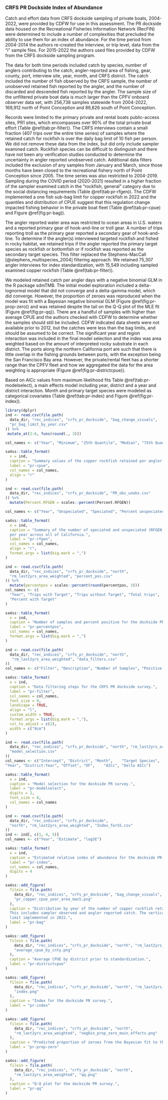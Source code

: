 ### CRFS PR Dockside Index of Abundance {#crfs-pr-index}

Catch and effort data from CRFS dockside sampling of private boats, 2004-2022, 
were provided by CDFW for use in this assessment. The PR dockside data housed 
on the Recreational Fisheries Information Network (RecFIN) were 
determined to include a number of complexities that precluded the ability to 
use them for an index of abundance. For the time period from 2004-2014 the authors 
re-created the interview, or trip level, data from the "i" sample files.  For 2015-2022 
the authors used files provided by CDFW from the CRFS dockside sampling program.

The data for both time periods included catch by species, number of anglers contributing to the catch, angler-reported area of fishing, 
gear, county, port, interview site, year, month, and CRFS district. The catch included 
the number of fish observed by the CRFS sample, the number of unobserved retained fish reported 
by the angler, and the number of discarded and descended fish reported by the angler.
The sample size of the 
unfiltered private boat data is much larger than the CPFV onboard observer data set, 
with 256,738 samples statewide from 2004-2022, 169,912 north 
of Point Conception and 86,826 south of Point Conception. 

Records were limited to the primary private and rental boats public-access sites, 
PR1 sites, which encompasses over 90% of the total private boat effort 
(Table \@ref(tab:pr-filter)). The CRFS interviews contain a small fraction 
(407 trips over the entire time series) of samples where the retained catch for 
rockfish is over the daily bag limit of 10 
fish per person. We did not remove these data from the index, but did 
only include sampler examined catch.  Rockfish species can be difficult to distinguish and there 
have not been any verification studies conducted to determine the uncertainty in angler reported 
unobserved catch.
Additional data filters included the exclusion of any samples from January and 
March, since those months have been closed to the recreational fishery north of Point 
Conception since 2005.  The time series was also restricted to 2004-2019.  Sampling during the 
COVID period (2020-2021) resulted in a higher fraction of the sampler examined catch in the 
"rockfish, general" category due to the social distancing requirements (Table \@ref(tab:pr-rfgen)). The CDFW 
implemented a one fish sub-bag limit for copper rockfish in 2022 and the quantiles and distribution of CPUE suggest that this 
regulation change impacted fishing behavior in the private boat fleet (Table \@ref(tab:pr-cpue) and 
Figure \@ref(fig:pr-bag)).

The angler reported water area was restricted to ocean areas in U.S. waters 
and a reported primary gear 
of hook-and-line or troll gear.  A number of trips reporting troll as the primary gear reported
a secondary gear of hook-and-line. To determine if the angler(s) interviewed targeted rockfish and
fished in rocky habitat, we retained trips if the angler reported the primary target species 
as rockfish or bottomfish or if rockfish was reported as the secondary target species. This filter 
replaced the Stephens-MacCall [@stephens_multispecies_2004] filtering approach. We retained 75,307 angler 
interviews for index standardization, with 15,549 including sampled examined copper rockfish (Table \@ref(tab:pr-filter)).  

We modeled retained catch per angler days with a negative binomial GLM in the R package sdmTMB. The initial model exploration included 
a delta-lognormal model that did not converge and a delta-gamma model, which did converge.  However, the proportion of zeroes was 
reproduced when the model was fit with a Bayesian negative binomial GLM (Figure \@ref(fig:pr-prop-zero)) and was retained despite the 
tail on the Q-Q plot of the MLE fit (Figure \@ref(fig:pr-qq)).  There are a handful of samples 
with higher than average CPUE and the authors checked with CDFW to determine whether the samples should still be included. 
CDFW indicated data sheets were not available prior to 2012, but the catches were less than 
the bag limits, and should be assumed to be correct. The significant year and region interaction was included in the final 
model selection and the index was area weighted based on the amount of interpreted rocky substrate in each district.  The ports along the northern 
California port are such that there is little overlap in the fishing grounds between ports, with the exception being the San Francisco Bay area. 
However, the private/rental fleet has a shorter range than the CPFV fleet and how we aggregated the data for the area weighting is appropriate (Figure \@ref(fig:pr-districtcpue)). 

Based on AICc values from maximum likelihood fits Table \@ref(tab:pr-modelselect), 
a main effects model including year, district and a year and district interaction. 
Month and primary target species were modeled as categorical covariates 
 (Table \@ref(tab:pr-index) and Figure \@ref(fig:pr-index)).

<!--Tables -->

\newpage

```r
library(dplyr)
ind <- read.csv(file.path(
  data_dir, "rec_indices", "crfs_pr_dockside", "bag_change_visuals",
  "pr_bag_limit_by_year.csv"
)) %>%
 mutate_at(2:6, funs(round(., 3)))

col_names <- c("Year", "Minimum", "25th Quantile", "Median", "75th Quantile", "Maximum")

sa4ss::table_format(
  x = ind,
  caption = "Summary values of the copper rockfish retained per angler (CPUE) to look at the effects of the sub-bag limit.",
  label = "pr-cpue",
  col_names = col_names,
  align = "r"
)
```

\newpage

```r
ind <- read.csv(file.path(
  data_dir, "rec_indices", "crfs_pr_dockside", "PR_obs_unobs.csv"
)) %>%
  mutate(Percent.RFGEN = scales::percent(Percent.RFGEN))

col_names <- c("Year", "Unspeciated", "Speciated", "Percent unspeciated")

sa4ss::table_format(
  x = ind,
  caption = "Summary of the number of speciated and unspeciated (RFGEN) rockfish 
  per year across all of California.",
  label = "pr-rfgen",
  col_names = col_names,
  align = "r",
  format.args = list(big.mark = ",")
)
```

\newpage

```r
ind <- read.csv(file.path(
  data_dir, "rec_indices", "crfs_pr_dockside", "north",
  "rm_last2yrs_area_weighted", "percent_pos.csv"
)) %>%
  mutate(percentpos = scales::percent(round(percentpos, 3)))
col_names <- c(
  "Year", "Trips with Target", "Trips without Target", "Total trips",
  "Percent with Target"
)

sa4ss::table_format(
  x = ind,
  caption = "Number of samples and percent positive for the dockside PR survey.",
  label = "pr-percentpos",
  col_names = col_names,
  format.args = list(big.mark = ",")
)
```

\newpage


```r
ind <- read.csv(file.path(
  data_dir, "rec_indices", "crfs_pr_dockside", "north",
   "rm_last2yrs_area_weighted", "data_filters.csv"
))
col_names <- c("Filter", "Description", "Number of Samples", "Positive Samples")

sa4ss::table_format(
  x = ind,
  caption = "Data filtering steps for the CRFS PR dockside survey.",
  label = "pr-filter",
  col_names = col_names,
  font_size = 9,
  landscape = TRUE,
  align = "l",
  custom_width = TRUE,
  format.args = list(big.mark = ","),
  col_to_adjust = c(2),
  width = c("8cm")
)
```

\newpage

```r
ind <- read.csv(file.path(
  data_dir, "rec_indices", "crfs_pr_dockside", "north", "rm_last2yrs_area_weighted",
  "model_selection.csv"
))
col_names <- c("Intercept",	"District",	"Month",	"Target Species",
"Year",	"District:Year", "Offset", "DF",	"AICc",	"Delta AICc")

sa4ss::table_format(
  x = ind,
  caption = "Model selection for the dockside PR survey.",
  label = "pr-modelselect",
  digits = 2,
  font_size = 8,
  col_names = col_names
)
```


\newpage

```r
ind <- read.csv(file.path(
  data_dir, "rec_indices", "crfs_pr_dockside",
  "north", "rm_last2yrs_area_weighted", "Index_forSS.csv"
))
ind <- ind[, c(1, 4, 5)]
col_names <- c("Year", "Estimate", "logSE")

sa4ss::table_format(
  x = ind,
  caption = "Estimated relative index of abundance for the dockside PR survey.",
  label = "pr-index",
  col_names = col_names,
  digits = 4
)
```

\newpage

<!--Figures -->


```r
sa4ss::add_figure(
  filein = file.path(
    data_dir, "rec_indices", "crfs_pr_dockside", "bag_change_visuals",
    "pr_copper_cpue_year_area_max5.png"
  ),
  caption = "Distribution by year of the number of copper rockfish retained per angler. 
  This includes sampler observed and angler reported catch. The vertical line at 1 represents the sub-bag 
  limit implemented in 2022.",
  label = "pr-bag"
)
```

\newpage

```r
sa4ss::add_figure(
  filein = file.path(
    data_dir, "rec_indices", "crfs_pr_dockside", "north", "rm_last2yrs_area_weighted",
    "average_cpue_by_cnty.png"
  ),
  caption = "Average CPUE by district prior to standardization.",
  label = "pr-districtcpue"
)
```


\newpage

```r
sa4ss::add_figure(
  filein = file.path(
    data_dir, "rec_indices", "crfs_pr_dockside", "north", "rm_last2yrs_area_weighted",
    "index.png"
  ),
  caption = "Index for the dockside PR survey.",
  label = "pr-index"
)
```

\newpage

```r
sa4ss::add_figure(
  filein = file.path(
    data_dir, "rec_indices", "crfs_pr_dockside", "north",
    "rm_last2yrs_area_weighted", "negbin_prop_zero_main_effects.png"
  ),
  caption = "Predicted proportion of zeroes from the Bayesian fit to the main effects model.",
  label = "pr-prop-zero"
)
```




\newpage

```r
sa4ss::add_figure(
  filein = file.path(
    data_dir, "rec_indices", "crfs_pr_dockside", "north",
    "rm_last2yrs_area_weighted", "qq.png"
  ),
  caption = "Q-Q plot for the dockside PR survey.",
  label = "pr-qq"
)
```

\newpage

